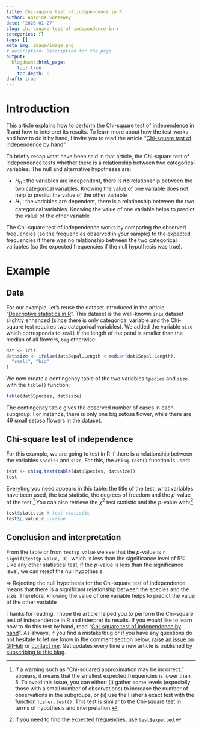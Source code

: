 ```yaml
---
title: Chi-square test of independence in R
author: Antoine Soetewey
date: '2020-01-27'
slug: chi-square-test-of-independence-in-r
categories: []
tags: []
meta_img: image/image.png
# description: Description for the page.
output:
  blogdown::html_page:
    toc: true
    toc_depth: 6
draft: true
---
```


# Introduction

This article explains how to perform the Chi-square test of independence in R and how to interpret its results. To learn more about how the test works and how to do it by hand, I invite you to read the article "[Chi-square test of independence by hand](/blog/chi-square-test-of-independence-by-hand/)".

To briefly recap what have been said in that article, the Chi-square test of independence tests whether there is a relationship between two categorical variables. The null and alternative hypotheses are:

* $H_0$ : the variables are independent, there is **no** relationship between the two categorical variables. Knowing the value of one variable does not help to predict the value of the other variable
* $H_1$ : the variables are dependent, there is a relationship between the two categorical variables. Knowing the value of one variable helps to predict the value of the other variable

The Chi-square test of independence works by comparing the observed frequencies (so the frequencies observed in your sample) to the expected frequencies if there was no relationship between the two categorical variables (so the expected frequencies if the null hypothesis was true).

# Example

## Data

For our example, let's reuse the dataset introduced in the article "[Descriptive statistics in R](/blog/descriptive-statistics-in-r/)". This dataset is the well-known `iris` dataset slightly enhanced (since there is only categorical variable and the Chi-square test requires two categorical variables). We added the variable `size` which corresponds to `small` if the length of the petal is smaller than the median of all flowers, `big` otherwise:

```r
dat <- iris
dat$size <- ifelse(dat$Sepal.Length < median(dat$Sepal.Length),
  "small", "big"
)
```

We now create a contingency table of the two variables `Species` and `size` with the `table()` function:

```r
table(dat$Species, dat$size)
```

The contingency table gives the observed number of cases in each subgroup. For instance, there is only one big setosa flower, while there are 49 small setosa flowers in the dataset.

## Chi-square test of independence

For this example, we are going to test in R if there is a relationship between the variables `Species` and `size`. For this, the `chisq.test()` function is used:

```r
test <- chisq.test(table(dat$Species, dat$size))
test
```

Everyting you need appears in this table: the title of the test, what variables have been used, the test statistic, the degrees of freedom and the $p$-value of the test.^[If a warning such as "Chi-squared approximation may be incorrect." appears, it means that the smallest expected frequencies is lower than 5. To avoid this issue, you can either: (i) gather some levels (especially those with a small number of observations) to increase the number of observations in the subgroups, or (ii) use the Fisher's exact test with the function `fisher.test()`. This test is similar to the Chi-square test in terms of hypothesis and interpretation.] You can also retrieve the $\chi^2$ test statistic and the $p$-value with:^[If you need to find the expected frequencies, use `test$expected`.]

```r
test$statistic # test statistic
test$p.value # p-value
```

## Conclusion and interpretation

From the table or from `test$p.value` we see that the $p$-value is `r signif(test$p.value, 3)`, which is less than the significance level of 5%. Like any other statistical test, if the $p$-value is less than the significance level, we can reject the null hypothesis.
<!-- If you are not familiar with $p$-values, I invite you to read this [article](/blog/xxx/).  -->

$\Rightarrow$ Rejecting the null hypothesis for the Chi-square test of independence means that there is a significant relationship between the species and the size. Therefore, knowing the value of one variable helps to predict the value of the other variable

Thanks for reading. I hope the article helped you to perform the Chi-square test of independence in R and interpret its results. If you would like to learn how to do this test by hand, read "[Chi-square test of independence by hand](/blog/chi-square-test-of-independence-by-hand/)". As always, if you find a mistake/bug or if you have any questions do not hesitate to let me know in the comment section below, <a href="https://github.com/AntoineSoetewey/statsandr/issues" target="_blank" rel="noopener">raise an issue on GitHub</a> or [contact me](/contact/). Get updates every time a new article is published by [subscribing to this blog](/subscribe/).